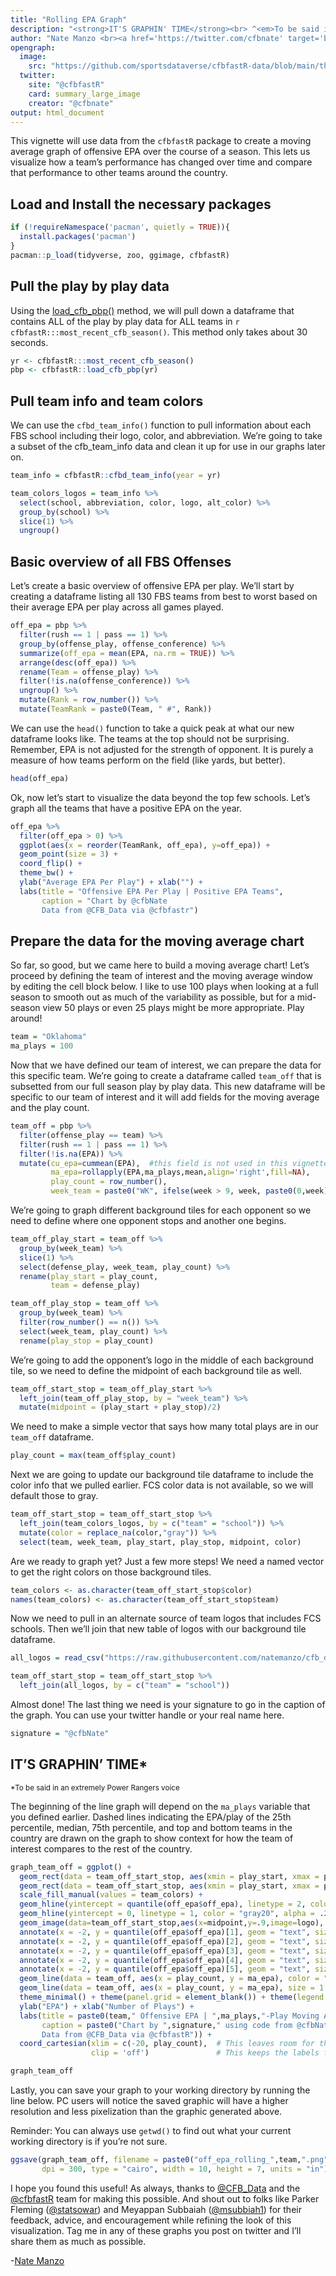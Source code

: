 ---
title: "Rolling EPA Graph"
description: "<strong>IT'S GRAPHIN' TIME</strong><br> ^<em>To be said in an extremely Power Rangers voice<em>^"
author: "Nate Manzo <br><a href='https://twitter.com/cfbnate' target='blank'><img src='https://img.shields.io/twitter/follow/cfbnate?color=blue&label=%40cfbnate&logo=twitter&style=for-the-badge' alt='@cfbnate' /></a> <a href='https://github.com/natemanzo' target='blank'><img src='https://img.shields.io/github/followers/natemanzo?color=eee&logo=Github&style=for-the-badge' alt='@natemanzo' /></a>"
opengraph:
  image: 
    src: "https://github.com/sportsdataverse/cfbfastR-data/blob/main/themes/social_card_cfbfastR_final_quote.png?raw=true"
  twitter:
    site: "@cfbfastR"
    card: summary_large_image
    creator: "@cfbnate"
output: html_document
---

This vignette will use data from the ```cfbfastR``` package to create a moving average graph of offensive EPA over the course of a season.  This lets us visualize how a team's performance has changed over time and compare that performance to other teams around the country.

## Load and Install the necessary packages
```{r install_packages, message=FALSE, warning=FALSE}
if (!requireNamespace('pacman', quietly = TRUE)){
  install.packages('pacman')
}
pacman::p_load(tidyverse, zoo, ggimage, cfbfastR)
```

## Pull the play by play data

Using the [load_cfb_pbp()](https://saiemgilani.github.io/cfbfastR/reference/load_cfb_pbp.html) method, we will pull down a dataframe that contains ALL of the play by play data for ALL teams in `r cfbfastR:::most_recent_cfb_season()`. This method only takes about 30 seconds.

```{r load_cfb_pbp_most_recent, message=FALSE, warning=FALSE}
yr <- cfbfastR:::most_recent_cfb_season()
pbp <- cfbfastR::load_cfb_pbp(yr)

```

## Pull team info and team colors

We can use the ```cfbd_team_info()``` function to pull information about each FBS school including their logo, color, and abbreviation.  We're going to take a subset of the cfb_team_info data and clean it up for use in our graphs later on.

```{r cfbd_teams_info}
team_info = cfbfastR::cfbd_team_info(year = yr)

team_colors_logos = team_info %>% 
  select(school, abbreviation, color, logo, alt_color) %>%
  group_by(school) %>%
  slice(1) %>% 
  ungroup()
```

## Basic overview of all FBS Offenses

Let's create a basic overview of offensive EPA per play.  We'll start by creating a dataframe listing all 130 FBS teams from best to worst based on their average EPA per play across all games played.  

```{r off_epa_all_team, message=FALSE, warning=FALSE}
off_epa = pbp %>%
  filter(rush == 1 | pass == 1) %>% 
  group_by(offense_play, offense_conference) %>%
  summarize(off_epa = mean(EPA, na.rm = TRUE)) %>%
  arrange(desc(off_epa)) %>%
  rename(Team = offense_play) %>%
  filter(!is.na(offense_conference)) %>%
  ungroup() %>%
  mutate(Rank = row_number()) %>%
  mutate(TeamRank = paste0(Team, " #", Rank))
```

We can use the ```head()``` function to take a quick peak at what our new dataframe looks like.  The teams at the top should not be surprising.  Remember, EPA is not adjusted for the strength of opponent.  It is purely a measure of how teams perform on the field (like yards, but better).

```{r head_off_epa}
head(off_epa)
```

Ok, now let's start to visualize the data beyond the top few schools.  Let's graph all the teams that have a positive EPA on the year.  

```{r graph_top_offenses, fig.height=8, fig.width=6, fig.align="center"}
off_epa %>%
  filter(off_epa > 0) %>%
  ggplot(aes(x = reorder(TeamRank, off_epa), y=off_epa)) +
  geom_point(size = 3) +
  coord_flip() +
  theme_bw() +
  ylab("Average EPA Per Play") + xlab("") +
  labs(title = "Offensive EPA Per Play | Positive EPA Teams",
       caption = "Chart by @cfbNate
       Data from @CFB_Data via @cfbfastr") 
```

## Prepare the data for the moving average chart

So far, so good, but we came here to build a moving average chart!  Let's proceed by defining the team of interest and the moving average window by editing the cell block below.  I like to use 100 plays when looking at a full season to smooth out as much of the variability as possible, but for a mid-season view 50 plays or even 25 plays might be more appropriate.  Play around!

```{r define_team_ma}
team = "Oklahoma"
ma_plays = 100
```

Now that we have defined our team of interest, we can prepare the data for this specific team.  We're going to create a dataframe called ```team_off``` that is subsetted from our full season play by play data.  This new dataframe will be specific to our team of interest and it will add fields for the moving average and the play count.

```{r define_team_off}
team_off = pbp %>%
  filter(offense_play == team) %>%
  filter(rush == 1 | pass == 1) %>%
  filter(!is.na(EPA)) %>%
  mutate(cu_epa=cummean(EPA),  #this field is not used in this vignette but it could be substituted later to graph the cumulative EPA
         ma_epa=rollapply(EPA,ma_plays,mean,align='right',fill=NA),
         play_count = row_number(),
         week_team = paste0("WK", ifelse(week > 9, week, paste0(0,week)), " ", defense_play))

```

We're going to graph different background tiles for each opponent so we need to define where one opponent stops and another one begins.  

```{r define_background_tile_info}
team_off_play_start = team_off %>%
  group_by(week_team) %>%
  slice(1) %>%
  select(defense_play, week_team, play_count) %>%
  rename(play_start = play_count,
         team = defense_play)

team_off_play_stop = team_off %>%
  group_by(week_team) %>%
  filter(row_number() == n()) %>%
  select(week_team, play_count) %>%
  rename(play_stop = play_count)
```

We're going to add the opponent's logo in the middle of each background tile, so we need to define the midpoint of each background tile as well.

```{r define_midpoint}
team_off_start_stop = team_off_play_start %>%
  left_join(team_off_play_stop, by = "week_team") %>%
  mutate(midpoint = (play_start + play_stop)/2)
```

We need to make a simple vector that says how many total plays are in our ```team_off``` dataframe.

```{r play_count_vector}
play_count = max(team_off$play_count)
```

Next we are going to update our background tile dataframe to include the color info that we pulled earlier.  FCS color data is not available, so we will default those to gray.  

```{r start_stop_add_colors}
team_off_start_stop = team_off_start_stop %>% 
  left_join(team_colors_logos, by = c("team" = "school")) %>% 
  mutate(color = replace_na(color,"gray")) %>%
  select(team, week_team, play_start, play_stop, midpoint, color)
```

Are we ready to graph yet?  Just a few more steps!  We need a named vector to get the right colors on those background tiles.  

```{r team_colors_vector}
team_colors <- as.character(team_off_start_stop$color)
names(team_colors) <- as.character(team_off_start_stop$team)
```

Now we need to pull in an alternate source of team logos that includes FCS schools.  Then we'll join that new table of logos with our background tile dataframe.

```{r pull_logos, message=FALSE}
all_logos = read_csv("https://raw.githubusercontent.com/natemanzo/cfb_data/master/_team_logos.csv")

team_off_start_stop = team_off_start_stop %>% 
  left_join(all_logos, by = c("team" = "school"))
```

Almost done!  The last thing we need is your signature to go in the caption of the graph.  You can use your twitter handle or your real name here.

```{r define_signature}
signature = "@cfbNate"
```

## IT'S GRAPHIN' TIME\*
^\*To\ be\ said\ in\ an\ extremely\ Power\ Rangers\ voice^

The beginning of the line graph will depend on the ```ma_plays``` variable that you defined earlier.  Dashed lines indicating the EPA/play of the 25th percentile, median, 75th percentile, and top and bottom teams in the country are drawn on the graph to show context for how the team of interest compares to the rest of the country.  


```{r graph_the_graph, fig.width=7, fig.height=6, fig.align="center", warning=FALSE}
graph_team_off = ggplot() +
  geom_rect(data = team_off_start_stop, aes(xmin = play_start, xmax = play_stop, fill = team, ymin = -.5, ymax = .9), color = "gray90") +
  geom_rect(data = team_off_start_stop, aes(xmin = play_start, xmax = play_stop, ymin = .8, ymax = 1), color = "gray90", fill = "white") +
  scale_fill_manual(values = team_colors) +
  geom_hline(yintercept = quantile(off_epa$off_epa), linetype = 2, color = "gray20", alpha = .8) +
  geom_hline(yintercept = 0, linetype = 1, color = "gray20", alpha = .2) +
  geom_image(data=team_off_start_stop,aes(x=midpoint,y=.9,image=logo), asp = 16/9, size = .05) +
  annotate(x = -2, y = quantile(off_epa$off_epa)[1], geom = "text", size = 3, hjust = "right", vjust = 0, label = off_epa %>% slice(n()) %>% pull(Team)) +
  annotate(x = -2, y = quantile(off_epa$off_epa)[2], geom = "text", size = 3, hjust = "right", vjust = 0, label = "25%ile") +
  annotate(x = -2, y = quantile(off_epa$off_epa)[3], geom = "text", size = 3, hjust = "right", vjust = 0, label = "Median") +
  annotate(x = -2, y = quantile(off_epa$off_epa)[4], geom = "text", size = 3, hjust = "right", vjust = 0, label = "75%ile") +
  annotate(x = -2, y = quantile(off_epa$off_epa)[5], geom = "text", size = 3, hjust = "right", vjust = 0, label = off_epa %>% slice(1) %>% pull(Team)) +
  geom_line(data = team_off, aes(x = play_count, y = ma_epa), color = "white", size = 2) +
  geom_line(data = team_off, aes(x = play_count, y = ma_epa), size = 1.25) +
  theme_minimal() + theme(panel.grid = element_blank()) + theme(legend.position = "none") +
  ylab("EPA") + xlab("Number of Plays") +
  labs(title = paste0(team," Offensive EPA | ",ma_plays,"-Play Moving Average"),
       caption = paste0("Chart by ",signature," using code from @cfbNate
       Data from @CFB_Data via @cfbfastR")) +
  coord_cartesian(xlim = c(-20, play_count),  # This leaves room for the labels over the dashed lines
                  clip = 'off')               # This keeps the labels from disappearing

graph_team_off
```

Lastly, you can save your graph to your working directory by running the line below.  PC users will notice the saved graphic will have a higher resolution and less pixelization than the graphic generated above.  

Reminder: You can always use ```getwd()``` to find out what your current working directory is if you're not sure.

```{r save_graph, eval=FALSE}
ggsave(graph_team_off, filename = paste0("off_epa_rolling_",team,".png"), 
       dpi = 300, type = "cairo", width = 10, height = 7, units = "in")
```

I hope you found this useful!  As always, thanks to [\@CFB_Data](https://twitter.com/CFB_Data) and the [\@cfbfastR](https://twitter.com/cfbfastR) team for making this possible.  And shout out to folks like Parker Fleming ([\@statsowar](https://twitter.com/statsowar)) and Meyappan Subbaiah ([\@msubbiah1](https://twitter.com/msubbiah1)) for their feedback, advice, and encouragement while refining the look of this visualization.  Tag me in any of these graphs you post on twitter and I'll share them as much as possible.  

-[Nate Manzo](https://twitter.com/cfbNate)
